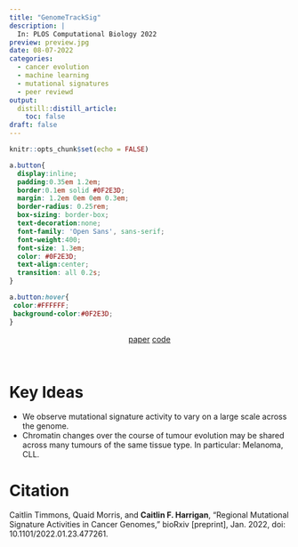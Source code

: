```yaml
---
title: "GenomeTrackSig"
description: |
  In: PLOS Computational Biology 2022
preview: preview.jpg
date: 08-07-2022
categories:
  - cancer evolution
  - machine learning
  - mutational signatures
  - peer reviewd
output: 
  distill::distill_article:
    toc: false
draft: false
---
```


```r
knitr::opts_chunk$set(echo = FALSE)
```

```css
a.button{
  display:inline;
  padding:0.35em 1.2em;
  border:0.1em solid #0F2E3D;
  margin: 1.2em 0em 0em 0.3em;
  border-radius: 0.25rem;
  box-sizing: border-box;
  text-decoration:none;
  font-family: 'Open Sans', sans-serif;
  font-weight:400;
  font-size: 1.3em;
  color: #0F2E3D;
  text-align:center;
  transition: all 0.2s;
}

a.button:hover{
 color:#FFFFFF;
 background-color:#0F2E3D;
}
```

<center>
  <a href="https://doi.org/10.1101/2022.01.23.477261" class="button">paper</a>
  <a href="https://github.com/morrislab/GenomeTrackSig" class="button">code</a>
</center>

<br>


# Key Ideas

* We observe mutational signature activity to vary on a large scale across the genome. 
* Chromatin changes over the course of tumour evolution may be shared across many tumours of the same tissue type. In particular: Melanoma, CLL. 


# Citation

Caitlin Timmons, Quaid Morris, and __Caitlin F. Harrigan__, “Regional Mutational Signature Activities in Cancer Genomes,” bioRxiv [preprint], Jan. 2022, doi: 10.1101/2022.01.23.477261.

